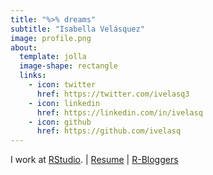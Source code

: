 ```yaml
---
title: "%>% dreams"
subtitle: "Isabella Velásquez"
image: profile.png
about:
  template: jolla
  image-shape: rectangle
  links:
    - icon: twitter
      href: https://twitter.com/ivelasq3
    - icon: linkedin
      href: https://linkedin.com/in/ivelasq
    - icon: github
      href: https://github.com/ivelasq
---
```


I work at [RStudio](https://www.rstudio.com/). |
[Resume](/cv.html) | [R-Bloggers](https://www.r-bloggers.com/author/dreams/)